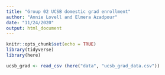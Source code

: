 ```yaml
---
title: "Group 02 UCSB domestic grad enrollment"
author: "Annie Lovell and Elmera Azadpour"
date: "11/24/2020"
output: html_document
---
```


```r
knitr::opts_chunk$set(echo = TRUE)
library(tidyverse)
library(here)
```

```r
ucsb_grad <- read_csv (here("data", "ucsb_grad_data.csv"))
```

